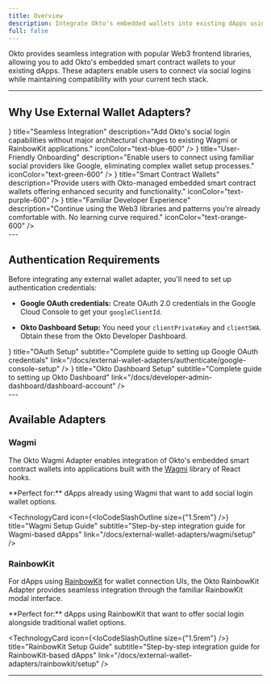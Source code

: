 ```yaml
---
title: Overview
description: Integrate Okto's embedded wallets into existing dApps using popular Web3 frontend libraries like Wagmi and RainbowKit
full: false
---
```



<AIMarkdownComponent isIndex={true} />

Okto provides seamless integration with popular Web3 frontend libraries, allowing you to add Okto's embedded smart contract wallets to your existing dApps. These adapters enable users to connect via social logins while maintaining compatibility with your current tech stack.

---

## Why Use External Wallet Adapters?

<div className="grid grid-cols-1 md:grid-cols-2 gap-4 my-6">
  <FeatureCard
    icon={<IoRocketOutline size="1.2rem" />}
    title="Seamless Integration"
    description="Add Okto's social login capabilities without major architectural changes to existing Wagmi or RainbowKit applications."
    iconColor="text-blue-600"
  />
  <FeatureCard
    icon={<IoGlobeOutline size="1.2rem" />}
    title="User-Friendly Onboarding"
    description="Enable users to connect using familiar social providers like Google, eliminating complex wallet setup processes."
    iconColor="text-green-600"
  />
  <FeatureCard
    icon={<IoShieldCheckmarkOutline size="1.2rem" />}
    title="Smart Contract Wallets"
    description="Provide users with Okto-managed embedded smart contract wallets offering enhanced security and functionality."
    iconColor="text-purple-600"
  />
  <FeatureCard
    icon={<IoCodeSlashOutline size="1.2rem" />}
    title="Familiar Developer Experience"
    description="Continue using the Web3 libraries and patterns you're already comfortable with. No learning curve required."
    iconColor="text-orange-600"
  />
</div>
---

## Authentication Requirements

Before integrating any external wallet adapter, you'll need to set up authentication credentials:

- **Google OAuth credentials:** Create OAuth 2.0 credentials in the <ExternalLink href="https://console.cloud.google.com/">Google Cloud Console</ExternalLink> to get your `googleClientId`.

- **Okto Dashboard Setup:** You need your `clientPrivateKey` and `clientSWA`. Obtain these from the <ExternalLink href="https://dashboard.okto.tech/login">Okto Developer Dashboard</ExternalLink>.

<div className="grid grid-cols-1 md:grid-cols-2 gap-3 md:gap-6 lg:gap-8">
<TechnologyCard
    icon={<LuKey size={"1.5rem"} />}
    title="OAuth Setup"
    subtitle="Complete guide to setting up Google OAuth credentials"
    link="/docs/external-wallet-adapters/authenticate/google-console-setup"
/>
<TechnologyCard
    icon={<LuUsers size={"1.5rem"}/>}
    title="Okto Dashboard Setup"
    subtitle="Complete guide to setting up Okto Dashboard"
    link="/docs/developer-admin-dashboard/dashboard-account"
/>
</div>
---

## Available Adapters

### Wagmi

The Okto Wagmi Adapter enables integration of Okto's embedded smart contract wallets into applications built with the [Wagmi](https://wagmi.sh/) library of React hooks.

<Callout type="info">
**Perfect for:** dApps already using Wagmi that want to add social login wallet options.
</Callout>

<TechnologyCard
    icon={<IoCodeSlashOutline size={"1.5rem"} />}
    title="Wagmi Setup Guide"
    subtitle="Step-by-step integration guide for Wagmi-based dApps"
    link="/docs/external-wallet-adapters/wagmi/setup"
/>

### RainbowKit

For dApps using [RainbowKit](https://rainbowkit.com/) for wallet connection UIs, the Okto RainbowKit Adapter provides seamless integration through the familiar RainbowKit modal interface.

<Callout type="info">
**Perfect for:** dApps using RainbowKit that want to offer social login alongside traditional wallet options.
</Callout>

<TechnologyCard
    icon={<IoCodeSlashOutline size={"1.5rem"} />}
    title="RainbowKit Setup Guide"
    subtitle="Step-by-step integration guide for RainbowKit-based dApps"
    link="/docs/external-wallet-adapters/rainbowkit/setup"
/>

---